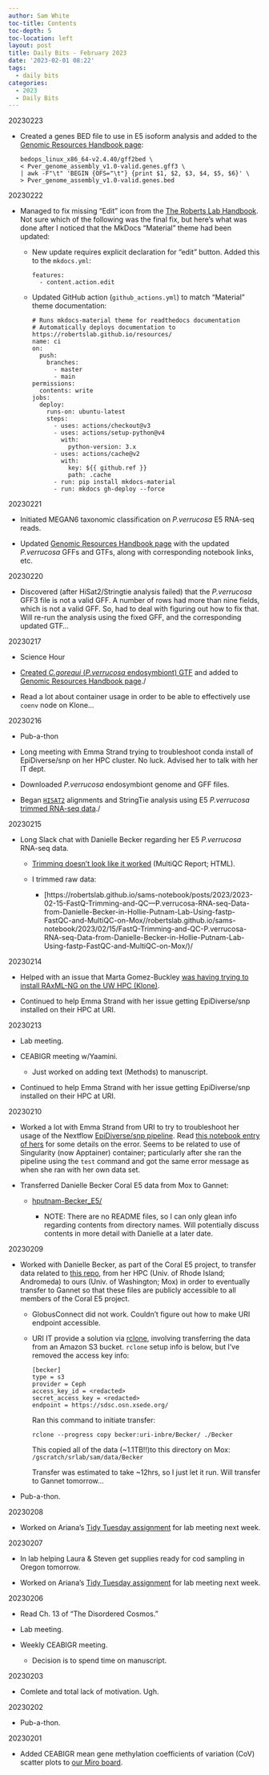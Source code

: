 ```yaml
---
author: Sam White
toc-title: Contents
toc-depth: 5
toc-location: left
layout: post
title: Daily Bits - February 2023
date: '2023-02-01 08:22'
tags: 
  - daily bits
categories: 
  - 2023
  - Daily Bits
---
```


20230223


- Created a genes BED file to use in E5 isoform analysis and added to the [Genomic Resources Handbook page](https://robertslab.github.io/resources/Genomic-Resources/):

    ```shell
    bedops_linux_x86_64-v2.4.40/gff2bed \
    < Pver_genome_assembly_v1.0-valid.genes.gff3 \
    | awk -F"\t" 'BEGIN {OFS="\t"} {print $1, $2, $3, $4, $5, $6}' \
    > Pver_genome_assembly_v1.0-valid.genes.bed
    ```



20230222

- Managed to fix missing "Edit" icon from the [The Roberts Lab Handbook](https://robertslab.github.io/resources/). Not sure which of the following was the final fix, but here's what was done after I noticed that the MkDocs "Material" theme had been updated:

  - New update requires explicit declaration for "edit" button. Added this to the `mkdocs.yml`:

      ```
      features:
        - content.action.edit
      ```

  - Updated GitHub action (`github_actions.yml`) to match "Material" theme documentation:

        
        # Runs mkdocs-material theme for readthedocs documentation
        # Automatically deploys documentation to https://robertslab.github.io/resources/
        name: ci 
        on:
          push:
            branches:
              - master 
              - main
        permissions:
          contents: write
        jobs:
          deploy:
            runs-on: ubuntu-latest
            steps:
              - uses: actions/checkout@v3
              - uses: actions/setup-python@v4
                with:
                  python-version: 3.x
              - uses: actions/cache@v2
                with:
                  key: ${{ github.ref }}
                  path: .cache
              - run: pip install mkdocs-material 
              - run: mkdocs gh-deploy --force
        
      



20230221

- Initiated MEGAN6 taxonomic classification on _P.verrucosa_ E5 RNA-seq reads.

- Updated [Genomic Resources Handbook page](https://robertslab.github.io/resources/Genomic-Resources/) with the updated _P.verrucosa_ GFFs and GTFs, along with corresponding notebook links, etc.



20230220

- Discovered (after HiSat2/Stringtie analysis failed) that the _P.verrucosa_ GFF3 file is not a valid GFF. A number of rows had more than nine fields, which is not a valid GFF. So, had to deal with figuring out how to fix that. Will re-run the analysis using the fixed GFF, and the corresponding updated GTF...



20230217

- Science Hour

- [Created _C.goreaui_ (_P.verrucosa_ endosymbiont) GTF](https://robertslab.github.io/sams-notebook/posts/2023/2023-02-17-Data-Wrangling---C.goreaui-Genome-GFF-to-GTF-Using-gffread/) and added to [Genomic Resources Handbook page](https://robertslab.github.io/resources/Genomic-Resources/)./

- Read a lot about container usage in order to be able to effectively use `coenv` node on Klone...



20230216

- Pub-a-thon

- Long meeting with Emma Strand trying to troubleshoot conda install of EpiDiverse/snp on her HPC cluster. No luck. Advised her to talk with her IT dept.

- Downloaded _P.verrucosa_ endosymbiont genome and GFF files.

- Began [`HISAT2`](https://daehwankimlab.github.io/hisat2/) alignments and StringTie analysis using E5 _P.verrucosa_ [trimmed RNA-seq data]((https://robertslab.github.io/sams-notebook/posts/2023/2023-02-15-FastQ-Trimming-and-QC---P.verrucosa-RNA-seq-Data-from-Danielle-Becker-in-Hollie-Putnam-Lab-Using-fastp-FastQC-and-MultiQC-on-Mox/))./



20230215

- Long Slack chat with Danielle Becker regarding her E5 _P.verrucosa_ RNA-seq data.

  - [Trimming doesn't look like it worked](https://gannet.fish.washington.edu/Atumefaciens/hputnam-Becker_E5/Becker_RNASeq/data/trimmed/trimmed_qc/multiqc_report.html) (MultiQC Report; HTML).

  - I trimmed raw data:

    - [https://robertslab.github.io/sams-notebook/posts/2023/2023-02-15-FastQ-Trimming-and-QC---P.verrucosa-RNA-seq-Data-from-Danielle-Becker-in-Hollie-Putnam-Lab-Using-fastp-FastQC-and-MultiQC-on-Mox//robertslab.github.io/sams-notebook/2023/02/15/FastQ-Trimming-and-QC-P.verrucosa-RNA-seq-Data-from-Danielle-Becker-in-Hollie-Putnam-Lab-Using-fastp-FastQC-and-MultiQC-on-Mox/)/



20230214

- Helped with an issue that Marta Gomez-Buckley [was having trying to install RAxML-NG on the UW HPC (Klone)](https://github.com/RobertsLab/resources/issues/1578).

- Continued to help Emma Strand with her issue getting EpiDiverse/snp installed on their HPC at URI.



20230213

- Lab meeting.

- CEABIGR meeting w/Yaamini.

  - Just worked on adding text (Methods) to manuscript.

- Continued to help Emma Strand with her issue getting EpiDiverse/snp installed on their HPC at URI.



20230210

- Worked a lot with Emma Strand from URI to try to troubleshoot her usage of the Nextflow [EpiDiverse/snp pipeline](https://github.com/EpiDiverse/snp). Read [this notebook entry of hers](https://github.com/emmastrand/EmmaStrand_Notebook/blob/master/_posts/2023-02-06-EpiDiverse-Bleaching-Pairs-Analysis.md#troubleshooting) for some details on the error. Seems to be related to use of Singularity (now Apptainer) container; particularly after she ran the pipeline using the `test` command and got the same error message as when she ran with her own data set.

- Transferred Danielle Becker Coral E5 data from Mox to Gannet:

  - [hputnam-Becker_E5/](https://gannet.fish.washington.edu/Atumefaciens/hputnam-Becker_E5/)

    - NOTE: There are no README files, so I can only glean info regarding contents from directory names. Will potentially discuss contents in more detail with Danielle at a later date.



20230209

- Worked with Danielle Becker, as part of the Coral E5 project, to transfer data related to [this repo](https://github.com/hputnam/Becker_E5), from her HPC (Univ. of Rhode Island; Andromeda) to ours (Univ. of Washington; Mox) in order to eventually transfer to Gannet so that these files are publicly accessible to all members of the Coral E5 project.

  - GlobusConnect did not work. Couldn't figure out how to make URI endpoint accessible.

  - URI IT provide a solution via [rclone](https://rclone.org/), involving transferring the data from an Amazon S3 bucket. `rclone` setup info is below, but I've removed the access key info:

    ```
    [becker]
    type = s3
    provider = Ceph
    access_key_id = <redacted>
    secret_access_key = <redacted>
    endpoint = https://sdsc.osn.xsede.org/
    ```

    Ran this command to initiate transfer:

    ```shell
    rclone --progress copy becker:uri-inbre/Becker/ ./Becker
    ```

    This copied all of the data (~1.1TB!!)to this directory on Mox: `/gscratch/srlab/sam/data/Becker`

    Transfer was estimated to take ~12hrs, so I just let it run. Will transfer to Gannet tomorrow...

- Pub-a-thon.



20230208

- Worked on Ariana's [Tidy Tuesday assignment](https://github.com/RobertsLab/resources/discussions/1574) for lab meeting next week.



20230207

- In lab helping Laura & Steven get supplies ready for cod sampling in Oregon tomorrow.

- Worked on Ariana's [Tidy Tuesday assignment](https://github.com/RobertsLab/resources/discussions/1574) for lab meeting next week.



20230206

- Read Ch. 13 of "The Disordered Cosmos."

- Lab meeting.

- Weekly CEABIGR meeting.

  - Decision is to spend time on manuscript.



20230203

- Comlete and total lack of motivation. Ugh.



20230202

- Pub-a-thon.



20230201

- Added CEABIGR mean gene methylation coefficients of variation (CoV) scatter plots to [our Miro board](https://miro.com/app/board/uXjVPYZDgxw=/).
